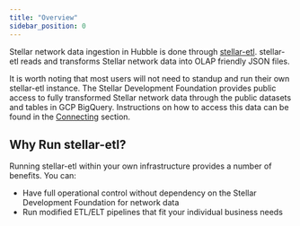 ```yaml
---
title: "Overview"
sidebar_position: 0
---
```


Stellar network data ingestion in Hubble is done through [stellar-etl](https://github.com/stellar/stellar-etl/tree/master). stellar-etl reads and transforms Stellar network data into OLAP friendly JSON files.

It is worth noting that most users will not need to standup and run their own stellar-etl instance. The Stellar Development Foundation provides public access to fully transformed Stellar network data through the public datasets and tables in GCP BigQuery. Instructions on how to access this data can be found in the [Connecting](../../analyst-guide/connecting.mdx) section.

## Why Run stellar-etl?

Running stellar-etl within your own infrastructure provides a number of benefits. You can:

- Have full operational control without dependency on the Stellar Development Foundation for network data
- Run modified ETL/ELT pipelines that fit your individual business needs
